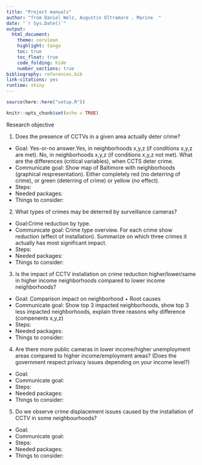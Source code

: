 ```yaml
---
title: "Project manuals"
author: "from Daniel Welz, Augustin Oltramare , Marine  "
date: "`r Sys.Date()`"
output:
  html_document:
    theme: cerulean
    highlight: tango
    toc: true
    toc_float: true
    code_folding: hide
    number_sections: true
bibliography: references.bib
link-citations: yes
runtime: shiny
---
```


```r
source(here::here("setup.R"))
```

```r
knitr::opts_chunk$set(echo = TRUE)
```

Research objective

1)  Does the presence of CCTVs in a given area actually deter crime?

* Goal: Yes-or-no answer.Yes, in neighborhoods x,y,z (if conditions x,y,z are met). No, in neighborhoods x,y,z (if conditions x,y,z not met). What are the differences (critical variables), when CCTS deter crime.  
* Communicate goal: Show map of Baltimore with neighborhoods (graphical respresentation). Either completely red (no deterring of crime), or green (deterring of crime) or yellow (no effect).
* Steps: 
* Needed packages: 
* Things to consider: 


2)  What types of crimes may be deterred by surveillance cameras?

* Goal:Crime reduction by type. 
* Communicate goal: Crime type overview. For each crime show reduction (effect of installation). Summarize on which three crimes it actually has most significant impact. 
* Steps: 
* Needed packages: 
* Things to consider: 


3)  Is the impact of CCTV installation on crime reduction higher/lower/same in higher income neighborhoods compared to lower income
    neighborhoods?
    
* Goal: Comparison impact on neighborhood + Root causes
* Communicate goal: Show top 3 impacted neighborhoods, show top 3 less impacted neighborhoods, explain three reasons why difference (compenents x,y,z)
* Steps: 
* Needed packages: 
* Things to consider: 

4)  Are there more public cameras in lower income/higher unemployment areas compared to higher income/employment areas? (Does the government         respect privacy issues depending on your income level?) 

* Goal:
* Communicate goal: 
* Steps: 
* Needed packages: 
* Things to consider: 


5)  Do we observe crime displacement issues caused by the installation of CCTV in some neighbourhoods?

* Goal:
* Communicate goal: 
* Steps: 
* Needed packages: 
* Things to consider: 

